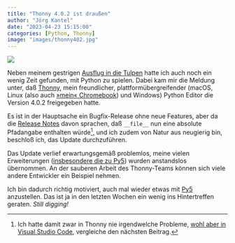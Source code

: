```yaml
---
title: "Thonny 4.0.2 ist draußen"
author: "Jörg Kantel"
date: "2023-04-23 15:15:00"
categories: [Python, Thonny]
image: "images/thonny402.jpg"
---
```


[![](images/thonny402-b.jpg)](https://www.flickr.com/photos/schockwellenreiter/52839465539/)

Neben meinem gestrigen [Ausflug in die Tulpen](https://kantel.github.io/posts/2023042201_tulpen_vom_britzer_damm/) hatte ich auch noch ein wenig Zeit gefunden, mit Python zu spielen. Dabei kam mir die Meldung unter, daß [Thonny](http://cognitiones.kantel-chaos-team.de/programmierung/python/thonny.html), mein freundlicher, plattformübergreifender (macOS, Linux (also auch [»mein« Chromebook](http://blog.schockwellenreiter.de/2022/07/2022071501.html)) und Windows) Python Editor die Version 4.0.2 freigegeben hatte.

Es ist in der Hauptsache ein Bugfix-Release ohne neue Features, aber da die [Release Notes](https://github.com/thonny/thonny/releases/tag/v4.0.2) davon sprachen, daß `__file__` nun eine absolute Pfadangabe enthalten würde[^1], und ich zudem von Natur aus neugierig bin, beschloß ich, das Update durchzuführen.

[^1]: Ich hatte damit zwar in Thonny nie irgendwelche Probleme, [wohl aber in Visual Studio Code](https://kantel.github.io/posts/2023010801_python_und_cwd/), vergleiche den nächsten Beitrag.

Das Update verlief erwartungsgemäß problemlos, meine vielen Erweiterungen ([insbesondere die zu Py5](http://blog.schockwellenreiter.de/2022/07/2022070802.html)) wurden anstandslos übernommen. An der sauberen Arbeit des Thonny-Teams können sich viele andere Entwickler ein Beispiel nehmen.

Ich bin dadurch richtig motiviert, auch mal wieder etwas mit [Py5](http://cognitiones.kantel-chaos-team.de/programmierung/creativecoding/processing/py5.html) anzustellen. Das ist ja in den letzten Wochen ein wenig ins Hintertreffen geraten. *Still digging!*